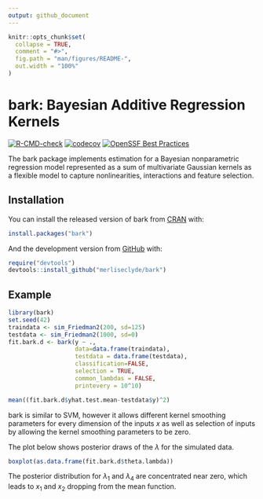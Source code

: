```yaml
---
output: github_document
---
```


<!-- README.md is generated from README.Rmd. Please edit that file -->

```r
knitr::opts_chunk$set(
  collapse = TRUE,
  comment = "#>",
  fig.path = "man/figures/README-",
  out.width = "100%"
)
```

# bark: Bayesian Additive Regression Kernels

<!-- badges: start -->
[![R-CMD-check](https://github.com/merliseclyde/bark/workflows/R-CMD-check/badge.svg)](https://github.com/merliseclyde/bark/actions)
[![codecov](https://codecov.io/gh/merliseclyde/bark/graph/badge.svg?token=iPCcWEu34R)](https://app.codecov.io/gh/merliseclyde/bark)
[![OpenSSF Best Practices](https://bestpractices.coreinfrastructure.org/projects/7096/badge)](https://bestpractices.coreinfrastructure.org/projects/7096)
<!-- badges: end -->

The bark package implements estimation for a Bayesian nonparametric regression model represented as a sum of multivariate Gaussian kernels as a flexible model to capture nonlinearities, interactions and feature selection.

## Installation

You can install the released version of bark from [CRAN](https://CRAN.R-project.org) with:

```r
install.packages("bark")
```

And the development version from [GitHub](https://github.com/merliseclyde/bark) with:

```r
require("devtools")
devtools::install_github("merliseclyde/bark")
```
## Example



```r
library(bark)
set.seed(42)
traindata <- sim_Friedman2(200, sd=125)
testdata <- sim_Friedman2(1000, sd=0)
fit.bark.d <- bark(y ~ .,  
                   data=data.frame(traindata), 
                   testdata = data.frame(testdata),
                   classification=FALSE, 
                   selection = TRUE,
                   common_lambdas = FALSE,
                   printevery = 10^10)

mean((fit.bark.d$yhat.test.mean-testdata$y)^2)
```

bark is similar to SVM, however it allows different kernel smoothing parameters for every dimension of the inputs  $x$ as well as selection of inputs by allowing the kernel
smoothing parameters to be zero.

The plot below shows posterior draws of the $\lambda$ for the simulated data.

```r
boxplot(as.data.frame(fit.bark.d$theta.lambda))
```

The posterior distribution for $\lambda_1$ and $\lambda_4$ are concentrated near zero, which leads to $x_1$ and $x_2$ dropping from the mean function.

